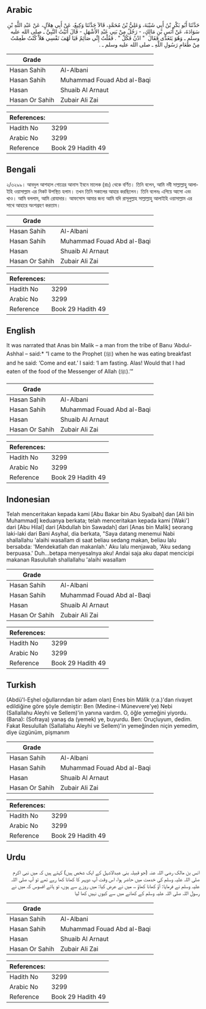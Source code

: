 ## Arabic


<div dir="rtl" lang="ar" style={{fontSize:'larger',backgroundColor:'#f8f9fa',padding:20}}>
حَدَّثَنَا أَبُو بَكْرِ بْنُ أَبِي شَيْبَةَ، وَعَلِيُّ بْنُ مُحَمَّدٍ، قَالاَ حَدَّثَنَا وَكِيعٌ، عَنْ أَبِي هِلاَلٍ، عَنْ عَبْدِ اللَّهِ بْنِ سَوَادَةَ، عَنْ أَنَسِ بْنِ مَالِكٍ، - رَجُلٌ مِنْ بَنِي عَبْدِ الأَشْهَلِ - قَالَ أَتَيْتُ النَّبِيَّ ـ صلى الله عليه وسلم ـ وَهُوَ يَتَغَدَّى فَقَالَ ‏ "‏ ادْنُ فَكُلْ ‏"‏ ‏.‏ فَقُلْتُ إِنِّي صَائِمٌ فَيَا لَهْفَ نَفْسِي هَلاَّ كُنْتُ طَعِمْتُ مِنْ طَعَامِ رَسُولِ اللَّهِ ـ صلى الله عليه وسلم ـ ‏.‏
</div>
<div style={{backgroundColor:'#f8f9fa',padding:20, marginBottom: 10}}><table> <thead> <tr> <th>Grade</th> <th></th> </tr> </thead> <tbody> <tr><td>Hasan Sahih</td><td>Al-Albani</td></tr><tr><td>Hasan Sahih</td><td>Muhammad Fouad Abd al-Baqi</td></tr><tr><td>Hasan</td><td>Shuaib Al Arnaut</td></tr><tr><td>Hasan Or Sahih</td><td>Zubair Ali Zai</td></tr></tbody></table><table> <thead> <tr> <th>References:</th> <th></th> </tr> </thead> <tbody><tr><td>Hadith No</td><td>3299</td></tr><tr><td>Arabic No</td><td>3299</td></tr><tr><td>Reference</td><td>Book 29 Hadith 49</td></tr></tbody></table></div>

## Bengali


<div dir="ltr" lang="bn" style={{fontSize:'larger',backgroundColor:'#f8f9fa',padding:20}}>
২/৩২৯৯। আবদুল আশহাল গোত্রের আনাস ইবনে মালেক (রাঃ) থেকে বর্ণিত। তিনি বলেন, আমি নবী সাল্লাল্লাহু আলাইহি ওয়াসাল্লাম এর নিকট উপস্থিত হলাম। তখন তিনি সকালের আহার করছিলেন। তিনি বলেনঃ এগিয়ে আসো এবং খাও। আমি বললাম, আমি রোযাদার। আফসোস আমার জন্য আমি যদি রাসূলুল্লাহ সাল্লাল্লাহু আলাইহি ওয়াসাল্লাম এর সাথে আহারে অংশগ্রহণ করতাম।
</div>
<div style={{backgroundColor:'#f8f9fa',padding:20, marginBottom: 10}}><table> <thead> <tr> <th>Grade</th> <th></th> </tr> </thead> <tbody> <tr><td>Hasan Sahih</td><td>Al-Albani</td></tr><tr><td>Hasan Sahih</td><td>Muhammad Fouad Abd al-Baqi</td></tr><tr><td>Hasan</td><td>Shuaib Al Arnaut</td></tr><tr><td>Hasan Or Sahih</td><td>Zubair Ali Zai</td></tr></tbody></table><table> <thead> <tr> <th>References:</th> <th></th> </tr> </thead> <tbody><tr><td>Hadith No</td><td>3299</td></tr><tr><td>Arabic No</td><td>3299</td></tr><tr><td>Reference</td><td>Book 29 Hadith 49</td></tr></tbody></table></div>

## English


<div dir="ltr" lang="en" style={{fontSize:'larger',backgroundColor:'#f8f9fa',padding:20}}>
It was narrated that Anas bin Malik – a man from the tribe of Banu ‘Abdul-Ashhal – said:* “I came to the Prophet (ﷺ) when he was eating breakfast and he said: ‘Come and eat.’ I said: ‘I am fasting. Alas! Would that I had eaten of the food of the Messenger of Allah (ﷺ).’”
</div>
<div style={{backgroundColor:'#f8f9fa',padding:20, marginBottom: 10}}><table> <thead> <tr> <th>Grade</th> <th></th> </tr> </thead> <tbody> <tr><td>Hasan Sahih</td><td>Al-Albani</td></tr><tr><td>Hasan Sahih</td><td>Muhammad Fouad Abd al-Baqi</td></tr><tr><td>Hasan</td><td>Shuaib Al Arnaut</td></tr><tr><td>Hasan Or Sahih</td><td>Zubair Ali Zai</td></tr></tbody></table><table> <thead> <tr> <th>References:</th> <th></th> </tr> </thead> <tbody><tr><td>Hadith No</td><td>3299</td></tr><tr><td>Arabic No</td><td>3299</td></tr><tr><td>Reference</td><td>Book 29 Hadith 49</td></tr></tbody></table></div>

## Indonesian


<div dir="ltr" lang="id" style={{fontSize:'larger',backgroundColor:'#f8f9fa',padding:20}}>
Telah menceritakan kepada kami [Abu Bakar bin Abu Syaibah] dan [Ali bin Muhammad] keduanya berkata; telah menceritakan kepada kami [Waki'] dari [Abu Hilal] dari [Abdullah bin Sawadah] dari [Anas bin Malik] seorang laki-laki dari Bani Asyhal, dia berkata, "Saya datang menemui Nabi shallallahu 'alaihi wasallam di saat beliau sedang makan, beliau lalu bersabda: 'Mendekatlah dan makanlah.' Aku lalu menjawab, 'Aku sedang berpuasa.' Duh…betapa menyesalnya aku! Andai saja aku dapat mencicipi makanan Rasulullah shallallahu 'alaihi wasallam
</div>
<div style={{backgroundColor:'#f8f9fa',padding:20, marginBottom: 10}}><table> <thead> <tr> <th>Grade</th> <th></th> </tr> </thead> <tbody> <tr><td>Hasan Sahih</td><td>Al-Albani</td></tr><tr><td>Hasan Sahih</td><td>Muhammad Fouad Abd al-Baqi</td></tr><tr><td>Hasan</td><td>Shuaib Al Arnaut</td></tr><tr><td>Hasan Or Sahih</td><td>Zubair Ali Zai</td></tr></tbody></table><table> <thead> <tr> <th>References:</th> <th></th> </tr> </thead> <tbody><tr><td>Hadith No</td><td>3299</td></tr><tr><td>Arabic No</td><td>3299</td></tr><tr><td>Reference</td><td>Book 29 Hadith 49</td></tr></tbody></table></div>

## Turkish


<div dir="ltr" lang="tr" style={{fontSize:'larger',backgroundColor:'#f8f9fa',padding:20}}>
(Abdü'l-Eşhel oğullarından bir adam olan) Enes bin Mâlik (r.a.)'dan rivayet edildiğine göre şöyle demiştir: Ben (Medine-i Münevvere'ye) Nebi (Sallallahu Aleyhi ve Sellem)'in yanına vardım. O, öğle yemeğini yiyordu. (Bana): (Sofraya) yanaş da (yemek) ye, buyurdu. Ben: Oruçluyum, dedim. Fakat Resulullah (Sallallahu Aleyhi ve Sellem)'in yemeğinden niçin yemedim, diye üzgünüm, pişmanım
</div>
<div style={{backgroundColor:'#f8f9fa',padding:20, marginBottom: 10}}><table> <thead> <tr> <th>Grade</th> <th></th> </tr> </thead> <tbody> <tr><td>Hasan Sahih</td><td>Al-Albani</td></tr><tr><td>Hasan Sahih</td><td>Muhammad Fouad Abd al-Baqi</td></tr><tr><td>Hasan</td><td>Shuaib Al Arnaut</td></tr><tr><td>Hasan Or Sahih</td><td>Zubair Ali Zai</td></tr></tbody></table><table> <thead> <tr> <th>References:</th> <th></th> </tr> </thead> <tbody><tr><td>Hadith No</td><td>3299</td></tr><tr><td>Arabic No</td><td>3299</td></tr><tr><td>Reference</td><td>Book 29 Hadith 49</td></tr></tbody></table></div>

## Urdu


<div dir="rtl" lang="ur" style={{fontSize:'larger',backgroundColor:'#f8f9fa',padding:20}}>
انس بن مالک رضی اللہ عنہ (جو قبیلہ بنی عبدالاشہل کے ایک شخص ہیں) کہتے ہیں کہ میں نبی اکرم صلی اللہ علیہ وسلم کی خدمت میں حاضر ہوا، اس وقت آپ دوپہر کا کھانا کھا رہے تھے تو آپ صلی اللہ علیہ وسلم نے فرمایا: آؤ کھانا کھاؤ ،، میں نے عرض کیا: میں روزے سے ہوں، تو ہائے افسوس کہ میں نے رسول اللہ صلی اللہ علیہ وسلم کے کھانے میں سے کیوں نہیں کھا لیا
</div>
<div style={{backgroundColor:'#f8f9fa',padding:20, marginBottom: 10}}><table> <thead> <tr> <th>Grade</th> <th></th> </tr> </thead> <tbody> <tr><td>Hasan Sahih</td><td>Al-Albani</td></tr><tr><td>Hasan Sahih</td><td>Muhammad Fouad Abd al-Baqi</td></tr><tr><td>Hasan</td><td>Shuaib Al Arnaut</td></tr><tr><td>Hasan Or Sahih</td><td>Zubair Ali Zai</td></tr></tbody></table><table> <thead> <tr> <th>References:</th> <th></th> </tr> </thead> <tbody><tr><td>Hadith No</td><td>3299</td></tr><tr><td>Arabic No</td><td>3299</td></tr><tr><td>Reference</td><td>Book 29 Hadith 49</td></tr></tbody></table></div>